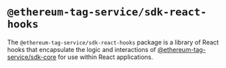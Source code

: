 # `@ethereum-tag-service/sdk-react-hooks`

The `@ethereum-tag-service/sdk-react-hooks` package is a library of React hooks that encapsulate the logic and interactions of [@ethereum-tag-service/sdk-core](/docs/sdk-core/intro.mdx) for use within React applications.
